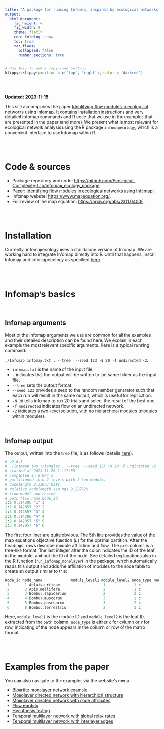```yaml
---
title: "A package for running Infomap, inspired by ecological networks"
output:
  html_document: 
    fig_height: 6
    fig_width: 9
    theme: flatly
    code_folding: show
    toc: true
    toc_float:
      collapsed: false
      number_sections: true
---
```


```r
# Use this to add a copy-code buttong
klippy::klippy(position = c('top', 'right'), color = 'darkred')
```

<br>
<br>

**Updated: 2023-11-15**

This site accompanies the paper [Identifying flow modules in ecological networks using Infomap](https://onlinelibrary.wiley.com/doi/10.1111/2041-210X.13569). It contains installation instructions and very detailed Infomap commands and R code that we use in the examples that are presented in the paper (and more). We present what is most relevant for ecological network analysis using the R package `infomapecology`, which is a convenient interface to use Infomap within R.

<br>
<br>

# Code & sources
- Package repository and code: [https://github.com/Ecological-Complexity-Lab/infomap_ecology_package](https://github.com/Ecological-Complexity-Lab/infomap_ecology_package)
- Paper: [Identifying flow modules in ecological networks using Infomap](https://onlinelibrary.wiley.com/doi/10.1111/2041-210X.13569):
- Infomap website: [https://www.mapequation.org/](https://www.mapequation.org/).
- Full review of the map equation: [https://arxiv.org/abs/2311.04036](https://arxiv.org/abs/2311.04036).

<br>
<br>

# Installation

Currently, infomapecology uses a standalone version of Infomap. We are working hard to integrate Infomap directly into R. Until that happens, install Infomap and infomapecology as specified [here](https://ecological-complexity-lab.github.io/infomap_ecology_package/installation).

<br>
<br> 

# Infomap's basics

<br>

## Infomap arguments

Most of the Infomap arguments we use are common for all the examples and their detailed description can be found [here](https://www.mapequation.org/infomap/#Parameters). We explain in each example the most relevant specific arguments. Here is a typical running command:

`./Infomap infomap.txt . --tree  --seed 123 -N 20 -f undirected -2`.

* `infomap.txt` is the name of the input file
*  `.` indicates that the output will be written to the same folder as the input file.
* `--tree` sets the output format.
* `--seed 123` provides a seed to the random number generator such that each run will result in the same output, which is useful for replication.
* `-N 20` tells infomap to run 20 trials and select the result of the best one.
* `-f undirected` indicates flow on an undirected network.
* `-2` indicates a two-level solution, with no hierarchical modules (modules within modules).

<br>

## Infomap output

The output, written into the `tree` file, is as follows (details [here](https://www.mapequation.org/infomap/#OutputTree)). 

```python
# v2.6.1
# ./Infomap two_triangles . --tree  --seed 123 -N 20 -f undirected -2
# started at 2023-11-20 11:17:55
# completed in 0.074 s
# partitioned into 2 levels with 2 top modules
# codelength 2.32073 bits
# relative codelength savings 9.22792%
# flow model undirected
# path flow name node_id
1:1 0.214286 "1" 1
1:2 0.142857 "2" 2
1:3 0.142857 "3" 3
2:1 0.214286 "4" 4
2:2 0.142857 "5" 5
2:3 0.142857 "6" 6
```


The first four lines are quite obvious. The 5th line provides the value of the map equations objective function (_L_) for the optimal partition. After the headings, rows describe module affiliation and flow. The `path` column is a tree-like format. The last integer after the colon indicates the ID of the leaf in the module, and not the ID of the node. See detailed explanations also in the R function (`run_infomap_monolayer`) in the package, which automatically reads this output and adds the affiliation of modules to the node table to create an output similar to this:

```python
node_id node_name             module_level1 module_level2 node_type node_group
 1       1 Aglais.urticae                    1             1 c         A         
 2       2 Apis.mellifera                    2             1 c         A         
 3       3 Bombus.lapidarius                 2             2 c         A         
 4       4 Bombus.muscorum                   3             1 c         A         
 5       5 Bombus.pascuorum                  3             2 c         A         
 6       6 Bombus.terrestris                 2             3 c         A 
```

Here, `module_level1` is the module ID and `module_level2` is the leaf ID, extracted from the `path` column. `node_type` is either `c` for column or `r` for row, indicating of the node appears in the column or row of the matrix format.

<br>
<br>

# Examples from the paper

You can also navigate to the examples via the website's menu.

* [Bipartite monolayer network example](https://ecological-complexity-lab.github.io/infomap_ecology_package/bipartite)
* [Monolayer directed network with hierarchical structure](https://ecological-complexity-lab.github.io/infomap_ecology_package/monolayer_heirarchical)
* [Monolayer directed network with node attributes](https://ecological-complexity-lab.github.io/infomap_ecology_package/monolayer_node_attributes)
* [Flow models](https://ecological-complexity-lab.github.io/infomap_ecology_package/flows)
* [Hypothesis testing](https://ecological-complexity-lab.github.io/infomap_ecology_package/hypothesis_test)
* [Temporal multilayer network with global relax rates](https://ecological-complexity-lab.github.io/infomap_ecology_package/multilayer_relax)
* [Temporal multilayer network with interlayer edges](https://ecological-complexity-lab.github.io/infomap_ecology_package/multilayer_interlayer)




